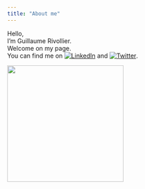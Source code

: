 ```yaml
---
title: "About me"
---
```


Hello,\
I'm Guillaume Rivollier.\
Welcome on my page.\
You can find me on [![LinkedIn](https://img.shields.io/badge/LinkedIn-%230077B5.svg?logo=linkedin&logoColor=white)](https://linkedin.com/in/guillaume-rivollier) and [![Twitter](https://img.shields.io/badge/Twitter-%231DA1F2.svg?logo=Twitter&logoColor=white)](https://twitter.com/g_rivollier).

![](files/Rivollier_G_photo.jpg){width="268"}
